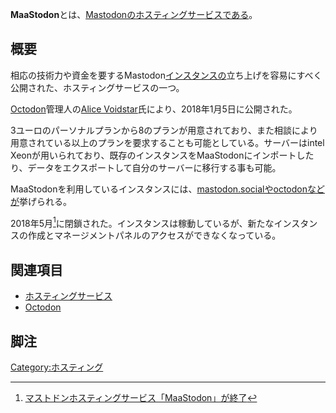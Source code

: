 {{Infobox website
| Name = MaaStodon<!--
| Image = 
-->| URL = https://maastodon.net
| Admin = [https://octodon.social/@CobaltVelvet Alice Voidstar]
| Country = フランス
| Start = 2018年1月5日
}}
'''MaaStodon'''とは、[[Mastodon]]の[[ホスティングサービス]]である。

== 概要 ==
相応の技術力や資金を要するMastodon[[インスタンス]]の立ち上げを容易にすべく公開された、ホスティングサービスの一つ。

[[Octodon]]管理人の[https://octodon.social/@CobaltVelvet Alice Voidstar]氏により、2018年1月5日に公開された。

3ユーロのパーソナルプランから8のプランが用意されており、また相談により用意されている以上のプランを要求することも可能としている。サーバーはintel Xeonが用いられており、既存のインスタンスをMaaStodonにインポートしたり、データをエクスポートして自分のサーバーに移行する事も可能。

MaaStodonを利用しているインスタンスには、[[mastodon.social]]や[[octodon]]などが挙げられる。

2018年5月<ref>[https://masto.news/2018/05/19/maastodon マストドンホスティングサービス「MaaStodon」が終了]</ref>に閉鎖された。インスタンスは稼動しているが、新たなインスタンスの作成とマネージメントパネルのアクセスができなくなっている。

== 関連項目 ==
* [[ホスティングサービス]]
* [[Octodon]]

==脚注==
<references />

[[Category:ホスティング]]